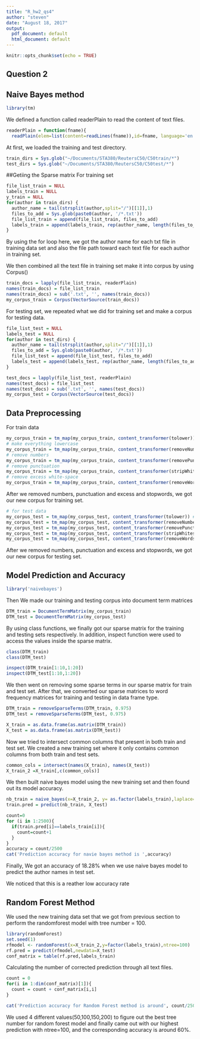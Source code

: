 ```yaml
---
title: "R_hw2_qs4"
author: "steven"
date: "August 18, 2017"
output:
  pdf_document: default
  html_document: default
---
```


```r
knitr::opts_chunk$set(echo = TRUE)
```

## Question 2
## Naive Bayes method 

```r
library(tm)
```

We defined a function called readerPlain to read the content of text files.

```r
readerPlain = function(fname){
  readPlain(elem=list(content=readLines(fname)),id=fname, language='en') }
```

At first, we loaded the training and test directory.

```r
train_dirs = Sys.glob("~/Documents/STA380/ReutersC50/C50train/*")
test_dirs = Sys.glob("~/Documents/STA380/ReutersC50/C50test/*")
```

##Getiing the Sparse matrix
For training set

```r
file_list_train = NULL
labels_train = NULL
y_train = NULL
for(author in train_dirs) {
  author_name = tail(strsplit(author,split="/")[[1]],1)
  files_to_add = Sys.glob(paste0(author, '/*.txt'))
  file_list_train = append(file_list_train, files_to_add)
  labels_train = append(labels_train, rep(author_name, length(files_to_add)))
}
```

By using the for loop here, we got the author name for each txt file in training data set and also the file path toward each text file for each author in training set.

We then combined all the text file in training set make it into corpus by using Corpus()

```r
train_docs = lapply(file_list_train, readerPlain) 
names(train_docs) = file_list_train
names(train_docs) = sub('.txt', '', names(train_docs))
my_corpus_train = Corpus(VectorSource(train_docs))
```

For testing set, we repeated what we did for training set and make a corpus for testing data.

```r
file_list_test = NULL
labels_test = NULL
for(author in test_dirs) {
  author_name = tail(strsplit(author,split="/")[[1]],1)
  files_to_add = Sys.glob(paste0(author, '/*.txt'))
  file_list_test = append(file_list_test, files_to_add)
  labels_test = append(labels_test, rep(author_name, length(files_to_add)))
}

test_docs = lapply(file_list_test, readerPlain) 
names(test_docs) = file_list_test
names(test_docs) = sub('.txt', '', names(test_docs))
my_corpus_test = Corpus(VectorSource(test_docs))

```

## Data Preprocessing
For train data

```r

my_corpus_train = tm_map(my_corpus_train, content_transformer(tolower)) 
# make everything lowercase
my_corpus_train = tm_map(my_corpus_train, content_transformer(removeNumbers)) 
# remove numbers
my_corpus_train = tm_map(my_corpus_train, content_transformer(removePunctuation)) 
# remove punctuation
my_corpus_train = tm_map(my_corpus_train, content_transformer(stripWhitespace)) 
# remove excess white-space
my_corpus_train = tm_map(my_corpus_train, content_transformer(removeWords), stopwords("SMART"))
```

After we removed numbers, punctuation and excess and stopwords, we got our new corpus for training set.

```r
# for test data
my_corpus_test = tm_map(my_corpus_test, content_transformer(tolower)) # make everything lowercase
my_corpus_test = tm_map(my_corpus_test, content_transformer(removeNumbers)) # remove numbers
my_corpus_test = tm_map(my_corpus_test, content_transformer(removePunctuation)) # remove punctuation
my_corpus_test = tm_map(my_corpus_test, content_transformer(stripWhitespace)) ## remove excess white-space
my_corpus_test = tm_map(my_corpus_test, content_transformer(removeWords), stopwords("SMART"))
```

After we removed numbers, punctuation and excess and stopwords, we got our new corpus for testing set.


## Model Prediction and Accuracy

```r
library('naivebayes')
```
Then We made our training and testing corpus into document term matrices
```r
DTM_train = DocumentTermMatrix(my_corpus_train)
DTM_test = DocumentTermMatrix(my_corpus_test)
```

By using class functions, we finally got our sparse matrix for the training and testing sets respectively. In addition, inspect function were used to access the values inside the sparse matrix.

```r
class(DTM_train)  
class(DTM_test)

inspect(DTM_train[1:10,1:20])
inspect(DTM_test[1:10,1:20])
```

We then went on removing some sparse terms in our sparse matrix for train and test set. After that, we  converted our sparse matrices to word frequency matrices for training and testing in data frame type.

```r
DTM_train = removeSparseTerms(DTM_train, 0.975)
DTM_test = removeSparseTerms(DTM_test, 0.975)

X_train = as.data.frame(as.matrix(DTM_train))
X_test = as.data.frame(as.matrix(DTM_test))
```

Now we tried to intersect common columns that present in both train and test set.
We created a new training set where it only contains common columns from both train and test sets.

```r
common_cols = intersect(names(X_train), names(X_test))
X_train_2 =X_train[,c(common_cols)]

```

We then built naive bayes model using the new training set and then found out its model accuracy.

```r

nb_train = naive_bayes(x=X_train_2, y= as.factor(labels_train),laplace=1)
train.pred = predict(nb_train, X_test)

count=0
for (i in 1:2500){
  if(train.pred[i]==labels_train[i]){
    count=count+1
  }
}
accuracy = count/2500
cat('Prediction accuracy for navie bayes method is ',accuracy)
```

Finally, We got an accuracy of 18.28% when we use naive bayes model to predict the author names in test set.  

We noticed that this is a reather low accuracy rate

## Random Forest Method

We used the new training data set that we got from previous section to perform the randomforest model with tree number = 100.

```r
library(randomForest)
set.seed(1)
rfmodel <- randomForest(x=X_train_2,y=factor(labels_train),ntree=100)
rf.pred = predict(rfmodel,newdata=X_test)
conf_matrix = table(rf.pred,labels_train)
```

Calculating the number of corrected prediction through all text files.

```r
count = 0
for(i in 1:dim(conf_matrix)[1]){
  count = count + conf_matrix[i,i]
}

cat('Prediction accuracy for Random Forest method is around', count/2500)
```

We used 4 different values(50,100,150,200) to figure out the best tree number for random forest model and finally came out with our highest prediction with ntree=100, and the corresponding accuracy is around 60%.




